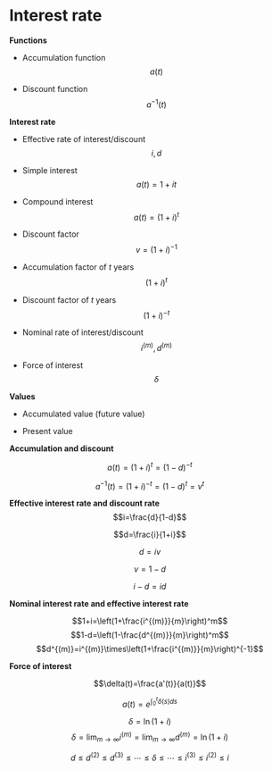 # Interest rate

**Functions**

- Accumulation function $$a(t)$$

- Discount function $$a^{-1}(t)$$

**Interest rate**

- Effective rate of interest/discount $$i,d$$

- Simple interest $$a(t)=1+it$$

- Compound interest $$a(t)=(1+i)^t$$

- Discount factor $$v=(1+i)^{-1}$$

- Accumulation factor of $t$ years $$(1+i)^t$$

- Discount factor of $t$ years $$(1+i)^{-t}$$

- Nominal rate of interest/discount $$i^{(m)},d^{(m)}$$

- Force of interest $$\delta$$

**Values**

- Accumulated value (future value) 

- Present value


**Accumulation and discount**

$$a(t)=(1+i)^t=(1-d)^{-t}$$

$$a^{-1}(t)=(1+i)^{-t}=(1-d)^t=v^t$$

**Effective interest rate and discount rate**
$$i=\frac{d}{1-d}$$

$$d=\frac{i}{1+i}$$

$$d=iv$$

$$v=1-d$$

$$i-d=id$$

**Nominal interest rate and effective interest rate**

$$1+i=\left(1+\frac{i^{(m)}}{m}\right)^m$$
$$1-d=\left(1-\frac{d^{(m)}}{m}\right)^m$$
$$d^{(m)}=i^{(m)}\times\left(1+\frac{i^{(m)}}{m}\right)^{-1}$$

**Force of interest**

$$\delta(t)=\frac{a'(t)}{a(t)}$$

$$a(t)=e^{\int_0^t\delta(s)ds}$$

$$\delta=\ln(1+i)$$
$$\delta=\lim_{m\rightarrow\infty} i^{(m)}=\lim_{m\rightarrow\infty} d^{(m)}=\ln(1+i)$$

$$d\le d^{(2)}\le d^{(3)}\le\cdots\le \delta\le\cdots\le i^{(3)}\le i^{(2)}\le i$$


